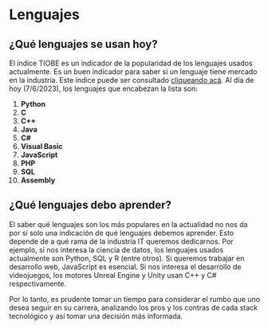 # Lenguajes

## ¿Qué lenguajes se usan hoy?

El índice TIOBE es un indicador de la popularidad de los lenguajes usados actualmente. Es un buen indicador para saber si un lenguaje tiene mercado en la industria. Este índice puede ser consultado [cliqueando acá](https://www.tiobe.com/tiobe-index/). Al día de hoy (7/6/2023), los lenguajes que encabezan la lista son:

1. **Python**
2. **C**
3. **C++**
4. **Java** 
5. **C#** 
6. **Visual Basic** 
7. **JavaScript** 
8. **PHP**
9. **SQL**
10. **Assembly**

## ¿Qué lenguajes debo aprender?

El saber qué lenguajes son los más populares en la actualidad no nos da por sí solo una indicación de qué lenguajes debemos aprender. Esto depende de a qué rama de la industria IT queremos dedicarnos. Por ejemplo, si nos interesa la ciencia de datos, los lenguajes usados actualmente son Python, SQL y R (entre otros). Si queremos trabajar en desarrollo web, JavaScript es esencial. Si nos interesa el desarrollo de videojuegos, los motores Unreal Engine y Unity usan C++ y C# respectivamente.

Por lo tanto, es prudente tomar un tiempo para considerar el rumbo que uno desea seguir en su carrera, analizando los pros y los contras de cada stack tecnológico y así tomar una decisión más informada.